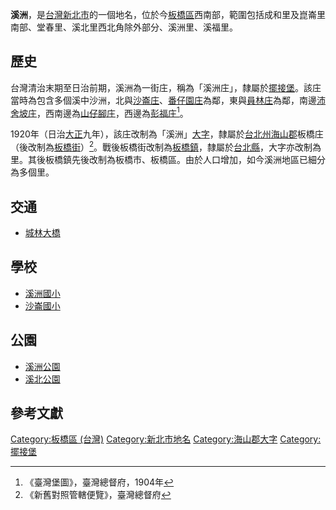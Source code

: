 {{noteTA
|1 = zh-cn:庄; zh-hk:庄; zh-tw:庄;
}}
{{Infobox Hokkien name
| title      = 溪洲
| hanji      = 溪洲
| poj        = Khe-chiu
| hanlo      = 
| tl         = Khe-tsiu
| bp         = 
| hokkienipa = 
| lm         = 
| image      = 
| image_size = 
| caption    = 
}}
'''溪洲'''，是[[台灣|台灣]][[新北市|新北市]]的一個地名，位於今[[板橋區_(台灣)|板橋區]]西南部，範圍包括成和里及崑崙里南部、堂春里、溪北里西北角除外部分、溪洲里、溪福里。

==歷史==
台灣清治末期至日治前期，溪洲為一街庄，稱為「溪洲庄」，隸屬於[[擺接堡|擺接堡]]。該庄當時為包含多個溪中沙洲，北與[[沙崙_(新北市板橋區)|沙崙庄]]、[[番仔園庄|番仔園庄]]為鄰，東與[[員林_(新北市)|員林庄]]為鄰，南邊[[沛舍坡庄|沛舍坡庄]]，西南邊為[[山子腳_(新北市)|山仔腳庄]]，西邊為[[彭福庄|彭福庄]]<ref>《臺灣堡圖》，臺灣總督府，1904年</ref>。

1920年（日治[[大正|大正]]九年），該庄改制為「溪洲」[[大字|大字]]，隸屬於[[台北州|台北州]][[海山郡|海山郡]]板橋庄（後改制為[[板橋街|板橋街]]）<ref>《新舊對照管轄便覽》，臺灣總督府</ref>。戰後板橋街改制為[[板橋區_(台灣)|板橋鎮]]，隸屬於[[台北縣|台北縣]]，大字亦改制為里。其後板橋鎮先後改制為板橋市、板橋區。由於人口增加，如今溪洲地區已細分為多個里。

==交通==
*[[城林大橋|城林大橋]]

==學校==
*[[溪洲國小|溪洲國小]]
*[[沙崙國小|沙崙國小]]

==公園==
*[[溪洲公園|溪洲公園]]
*[[溪北公園|溪北公園]]

==參考文獻==
{{reflist}}

{{海山郡}}

[[Category:板橋區_(台灣)|Category:板橋區 (台灣)]]
[[Category:新北市地名|Category:新北市地名]]
[[Category:海山郡大字|Category:海山郡大字]]
[[Category:擺接堡|Category:擺接堡]]